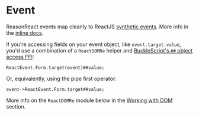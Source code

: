 # Event

ReasonReact events map cleanly to ReactJS [synthetic events](https://reactjs.org/docs/events.html). More info in the [inline docs](https://github.com/reasonml/reason-react/blob/master/src/ReactEvent.rei#L1).

If you're accessing fields on your event object, like `event.target.value`, you'd use a combination of a `ReactDOMRe` helper and [BuckleScript's `##` object access FFI](/docs/reason-compiler/latest/object#accessors):

```reason
ReactEvent.Form.target(event)##value;
```

Or, equivalently, using the pipe first operator:

```reason
event->ReactEvent.Form.target##value;
```

More info on the `ReactDOMRe` module below in the [Working with DOM](dom.md) section.
